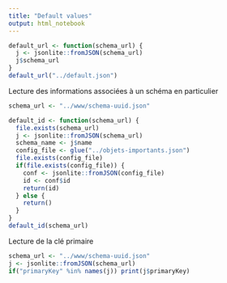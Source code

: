 ```yaml
---
title: "Default values"
output: html_notebook
---
```


```r
default_url <- function(schema_url) {
  j <- jsonlite::fromJSON(schema_url)
  j$schema_url
}
default_url("../default.json")
```

Lecture des informations associées à un schéma en particulier
```r
schema_url <- "../www/schema-uuid.json"

default_id <- function(schema_url) {
  file.exists(schema_url)
  j <- jsonlite::fromJSON(schema_url)
  schema_name <- j$name
  config_file <- glue("../objets-importants.json")
  file.exists(config_file)
  if(file.exists(config_file)) {
    conf <- jsonlite::fromJSON(config_file)
    id <- conf$id
    return(id)
  } else {
    return()
  }
}
default_id(schema_url)
```

Lecture de la clé primaire
```r
schema_url <- "../www/schema-uuid.json"
j <- jsonlite::fromJSON(schema_url)
if("primaryKey" %in% names(j)) print(j$primaryKey)
```


